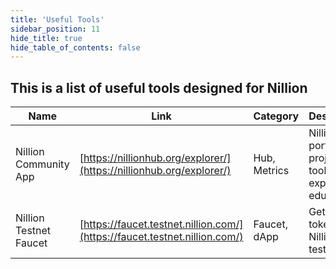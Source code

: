 ```yaml
---
title: 'Useful Tools'
sidebar_position: 11
hide_title: true
hide_table_of_contents: false
---
```



<PageTitle iconUrl="img/nillion-icon.svg" title="Nillion Useful Tools" />

## This is a list of useful tools designed for Nillion

| Name | Link | Category | Description |
|------|------|----------|-------------|
| Nillion Community App | [https://nillionhub.org/explorer/](https://nillionhub.org/explorer/) | Hub, Metrics | Nillion portal: projects, tools, explorer & education. |
| Nillion Testnet Faucet | [https://faucet.testnet.nillion.com/](https://faucet.testnet.nillion.com/) | Faucet, dApp | Get test NIL tokens for Nillion dev testing. |
